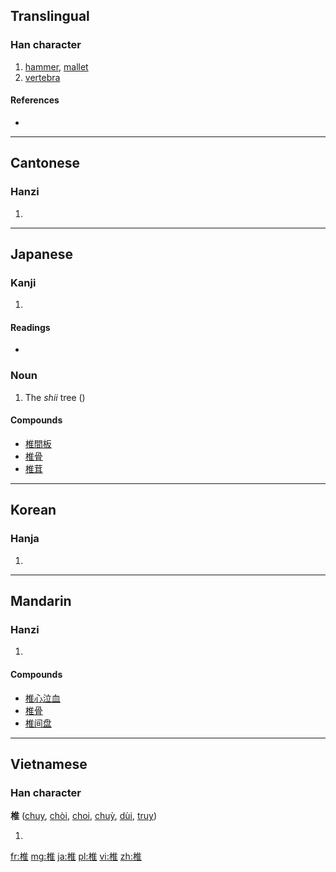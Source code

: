 ==Translingual==

===Han character===
{{Han char|rn=75|rad=木|as=08|sn=12|four=4091<sub>4</sub>|canj=木人土 (DOG)}}

# [[hammer]], [[mallet]]
# [[vertebra]]

====References====
* {{Han ref|kx=0536.110|dkj=15024|dj=0924.010|hdz=21233.100|uh=690E|ud=26894|bh=B4D5|bd=46293}}

----

==Cantonese==

===Hanzi===
{{yue-hanzi|jyut=|y=cheui4, jeui1}}

# {{defn|lang=yue|sort=木08}}

----

==Japanese==

===Kanji===
{{ja-kanji|grade=|rs=木08}}

# {{defn|lang=ja|sort=木08}}

====Readings====
* {{ja-readings|on=[[つい]] (tsui), [[すい]] (sui)|kun=[[つち]] (tsuchi), [[うつ]] (utsu), [[しい]] (shii)}}

===Noun===
{{ja-noun|しい}}

# The ''shii'' tree ({{taxlink|Castanopsis cuspidata|species}})

====Compounds====
* [[椎間板]]
* [[椎骨]]
* [[椎茸]]
----

==Korean==

===Hanja===
{{ko-hanja|hangeul=[[추]]|eumhun=|rv=chu|mr=ch'u|y=chwu}}

# {{defn|lang=ko|sort=木08}}

----

==Mandarin==

===Hanzi===
{{cmn-hanzi|pin=[[zhuī]] ([[zhui1]]), [[chuí]] ([[chui2]])|wg=chui<sup>1</sup>}}

# {{defn|lang=cmn|sort=木08}}

====Compounds====
* [[椎心泣血]]
* [[椎骨]]
* [[椎间盘]]

----

==Vietnamese==

===Han character===
'''椎''' ([[chuy]], [[chòi]], [[choi]], [[chuỳ]], [[dùi]], [[truy]])

# {{defn|vi}}

[[fr:椎]]
[[mg:椎]]
[[ja:椎]]
[[pl:椎]]
[[vi:椎]]
[[zh:椎]]